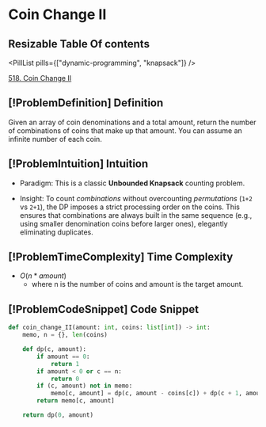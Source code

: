 # Coin Change II

## Resizable Table Of contents

<DifficultyBadge difficulty="medium" />

<PillList pills={["dynamic-programming", "knapsack"]} />

[518. Coin Change II](https://leetcode.com/problems/coin-change-ii)

## [!ProblemDefinition] Definition

Given an array of coin denominations and a total amount, return the number of combinations of coins that make up that amount. You can assume an infinite number of each coin.

## [!ProblemIntuition] Intuition

- Paradigm: This is a classic **Unbounded Knapsack** counting problem.

- Insight: To count *combinations* without overcounting *permutations* (`1+2` vs `2+1`), the DP imposes a strict processing order on the coins. This ensures that combinations are always built in the same sequence (e.g., using smaller denomination coins before larger ones), elegantly eliminating duplicates.

## [!ProblemTimeComplexity] Time Complexity

- $O(n * amount)$
    - where n is the number of coins and amount is the target amount.

## [!ProblemCodeSnippet] Code Snippet

```python meta="source=problems/518-coin-change-ii/solution.py"
def coin_change_II(amount: int, coins: list[int]) -> int:
    memo, n = {}, len(coins)

    def dp(c, amount):
        if amount == 0:
            return 1
        if amount < 0 or c == n:
            return 0
        if (c, amount) not in memo:
            memo[c, amount] = dp(c, amount - coins[c]) + dp(c + 1, amount)
        return memo[c, amount]

    return dp(0, amount)
```

